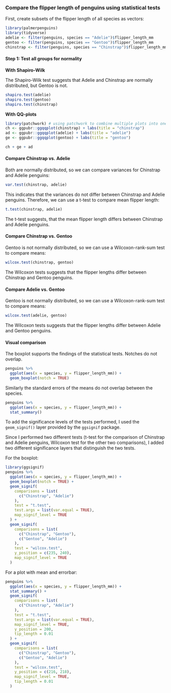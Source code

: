 ### Compare the flipper length of penguins using statistical tests

First, create subsets of the flipper length of all species as vectors:

```r
library(palmerpenguins)
library(tidyverse)
adelie <- filter(penguins, species == "Adelie")$flipper_length_mm
gentoo <- filter(penguins, species == "Gentoo")$flipper_length_mm
chinstrap <- filter(penguins, species == "Chinstrap")$flipper_length_mm
```

#### Step 1: Test all groups for normality


**With Shapiro-Wilk**

The Shapiro-Wilk test suggests that Adelie and Chinstrap are normally distributed, but Gentoo is not.

```r
shapiro.test(adelie)
shapiro.test(gentoo)
shapiro.test(chinstrap)
```

**With QQ-plots**

```r
library(patchwork) # using patchwork to combine multiple plots into one
ch <- ggpubr::ggqqplot(chinstrap) + labs(title = "chinstrap")
ad <- ggpubr::ggqqplot(adelie) + labs(title = "adelie")
ge <- ggpubr::ggqqplot(gentoo) + labs(title = "gentoo")

ch + ge + ad
```

#### Compare Chinstrap vs. Adelie

Both are normally distributed, so we can compare variances for Chinstrap and Adelie penguins:

```r
var.test(chinstrap, adelie)
```

This indicates that the variances do not differ between Chinstrap and Adelie penguins.
Therefore, we can use a t-test to compare mean flipper length:

```r
t.test(chinstrap, adelie)
```

The t-test suggests, that the mean flipper length differs between Chinstrap and Adelie penguins.

#### Compare Chinstrap vs. Gentoo

Gentoo is not normally distributed, so we can use a Wilcoxon-rank-sum test to compare
means:

```r
wilcox.test(chinstrap, gentoo)
```

The Wilcoxon tests suggests that the flipper lengths differ between Chinstrap and Gentoo penguins.

#### Compare Adelie vs. Gentoo

Gentoo is not normally distributed, so we can use a Wilcoxon-rank-sum test to compare
means:


```r
wilcox.test(adelie, gentoo)
```

The Wilcoxon tests suggests that the flipper lengths differ between Adelie and Gentoo penguins.


#### Visual comparison

The boxplot supports the findings of the statistical tests. Notches do not overlap.

```r
penguins %>%
  ggplot(aes(x = species, y = flipper_length_mm)) +
  geom_boxplot(notch = TRUE)
```

Similarly the standard errors of the means do not overlap between the species.

```r
penguins %>%
  ggplot(aes(x = species, y = flipper_length_mm)) +
  stat_summary() 
```

To add the significance levels of the tests performed, I used
the `geom_signif()` layer provided by the `ggsignif` package.

Since I performed two different tests (t-test for the comparison of Chinstrap and
Adelie penguins, Wilcoxon test for the other two comparisons), I added two 
different significance layers that distinguish the two tests.

For the boxplot:

```r
library(ggsignif)
penguins %>%
  ggplot(aes(x = species, y = flipper_length_mm)) +
  geom_boxplot(notch = TRUE) +
  geom_signif(
    comparisons = list(
      c("Chinstrap", "Adelie")
    ),
    test = "t.test",
    test.args = list(var.equal = TRUE),
    map_signif_level = TRUE
  ) +
  geom_signif(
    comparisons = list(
      c("Chinstrap", "Gentoo"),
      c("Gentoo", "Adelie")
    ),
    test = "wilcox.test",
    y_position = c(235, 240),
    map_signif_level = TRUE
  )
```

For a plot with mean and errorbar:

```r
penguins %>%
  ggplot(aes(x = species, y = flipper_length_mm)) +
  stat_summary() +
  geom_signif(
    comparisons = list(
      c("Chinstrap", "Adelie")
    ),
    test = "t.test",
    test.args = list(var.equal = TRUE),
    map_signif_level = TRUE,
    y_position = 200,
    tip_length = 0.01
  ) +
  geom_signif(
    comparisons = list(
      c("Chinstrap", "Gentoo"),
      c("Gentoo", "Adelie")
    ),
    test = "wilcox.test",
    y_position = c(216, 218),
    map_signif_level = TRUE,
    tip_length = 0.01
  )
```

